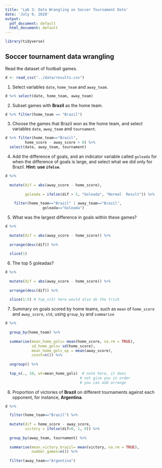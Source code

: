```yaml
---
title: 'Lab 3: Data Wrangling on Soccer Tournament Data'
date: 'July 9, 2020'
output:
  pdf_document: default
  html_document: default
---
```

```r
library(tidyverse)
```

Soccer tournament data wrangling
--------------------------
Read the dataset of football games.
```r
d <- read_csv("../data/results.csv")
```

1. Select variables `date`, `home_team` and `away_team`.
```r
d %>% select(date, home_team, away_team)
```
2. Subset games with **Brazil** as the home team.
```r
d %>% filter(home_team == "Brazil")
```

3. Choose the games that Brazil won as the home team, and select variables `date`, `away_team` and `tournament`.
```r
d %>% filter(home_team=="Brazil", 
         home_score - away_score > 0) %>% 
  select(date, away_team, tournament)
```

4. Add the difference of goals, and an indicator variable called `goleada` for when the difference of goals is large,  and select what we did only for Brazil. **Hint: use `ifelse`**.
```r
d %>% 
  
  mutate(dif = abs(away_score - home_score),
            
         goleada = ifelse(dif > 5, "Goleada", "Normal  Result")) %>%
  
    filter(home_team=="Brazil" | away_team=="Brazil",
                 goleada=="Goleada")
```

5. What was the largest difference in goals within these games?
```r
d %>% 
  
  mutate(dif = abs(away_score - home_score)) %>%
  
  arrange(desc(dif)) %>%
  
  slice(1)  
```

6. The top 5 goleadas?
```r
d %>% 
  
  mutate(dif = abs(away_score - home_score)) %>%
  
  arrange(desc(dif)) %>%
  
  slice(1:5) # top_n(5) here would also do the trick
```
7. Summary on goals scored by home teams, such as `mean` of `home_score` and `away_score`, `std`, using `group_by` and `summarise`
```r
d %>% 
  
  group_by(home_team) %>%
  
  summarise(mean_home_gols= mean(home_score, na.rm = TRUE), 
            sd_home_gols= sd(home_score), 
            mean_home_gols_op = mean(away_score), 
            count=n()) %>%
  
  ungroup() %>%
  
  top_n(., 10, wt=mean_home_gols)  # note here, it does 
                                  # not give you in order
                                  # you can add arrange
```

8. Proportion of victories of **Brazil** on different tournaments against each opponent, for instance, **Argentina**.
```r
d %>% 

  filter(home_team=="Brazil") %>%
  
  mutate(dif = home_score - away_score, 
         victory = ifelse(dif>0, 1, 0)) %>%
  
  group_by(away_team, tournament) %>%
  
  summarise(mean_victory_brazil= mean(victory, na.rm = TRUE), 
            number_games=n()) %>%
  
  filter(away_team=="Argentina")
```

